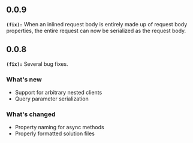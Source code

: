 ## 0.0.9
**`(fix):`** When an inlined request body is entirely made up of request body properties, the entire request can now be serialized as the request body.

## 0.0.8
**`(fix):`** Several bug fixes.

### What's new
- Support for arbitrary nested clients
- Query parameter serialization

### What's changed
- Property naming for async methods
- Properly formatted solution files

